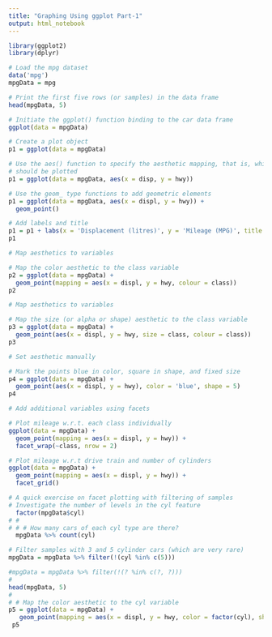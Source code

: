 ```yaml
---
title: "Graphing Using ggplot Part-1"
output: html_notebook
---
```


```r
library(ggplot2)
library(dplyr)
```

```r
# Load the mpg dataset
data('mpg')
mpgData = mpg

# Print the first five rows (or samples) in the data frame
head(mpgData, 5)
```
```r
# Initiate the ggplot() function binding to the car data frame
ggplot(data = mpgData)

# Create a plot object
p1 = ggplot(data = mpgData)

# Use the aes() function to specify the aesthetic mapping, that is, which variables
# should be plotted
p1 = ggplot(data = mpgData, aes(x = disp, y = hwy))

# Use the geom_ type functions to add geometric elements
p1 = ggplot(data = mpgData, aes(x = displ, y = hwy)) +
  geom_point()

# Add labels and title
p1 = p1 + labs(x = 'Displacement (litres)', y = 'Mileage (MPG)', title = 'Mileage vs. Displacement')
p1
```


```r
# Map aesthetics to variables

# Map the color aesthetic to the class variable
p2 = ggplot(data = mpgData) +
  geom_point(mapping = aes(x = displ, y = hwy, colour = class))
p2
```

```r
# Map aesthetics to variables

# Map the size (or alpha or shape) aesthetic to the class variable
p3 = ggplot(data = mpgData) +
  geom_point(aes(x = displ, y = hwy, size = class, colour = class))
p3
```

```r
# Set aesthetic manually

# Mark the points blue in color, square in shape, and fixed size
p4 = ggplot(data = mpgData) +
  geom_point(aes(x = displ, y = hwy), color = 'blue', shape = 5)
p4
```

```r
# Add additional variables using facets

# Plot mileage w.r.t. each class individually
ggplot(data = mpgData) + 
  geom_point(mapping = aes(x = displ, y = hwy)) + 
  facet_wrap(~class, nrow = 2)
```

```r
# Plot mileage w.r.t drive train and number of cylinders
ggplot(data = mpgData) + 
  geom_point(mapping = aes(x = displ, y = hwy)) + 
  facet_grid()
```

```r
# A quick exercise on facet plotting with filtering of samples
# Investigate the number of levels in the cyl feature
  factor(mpgData$cyl)
# # 
# # # How many cars of each cyl type are there?
  mpgData %>% count(cyl)

# Filter samples with 3 and 5 cylinder cars (which are very rare)
mpgData = mpgData %>% filter(!(cyl %in% c(5)))

#mpgData = mpgData %>% filter(!(? %in% c(?, ?)))
# 
head(mpgData, 5)
# 
# # Map the color aesthetic to the cyl variable
p5 = ggplot(data = mpgData) +
   geom_point(mapping = aes(x = displ, y = hwy, color = factor(cyl), shape = class))
 p5
```


